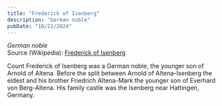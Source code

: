 ```yaml
---
title: "Frederick of Isenberg"
description: "German noble"
pubDate: "10/22/2024"
---
```


*German noble*  
Source (Wikipedia): [Frederick of Isenberg][1]

Count Frederick of Isenberg was a German noble, the younger son of Arnold of Altena. Before the split between Arnold of Altena-Isenberg the eldest and his brother Friedrich Altena-Mark the younger son of Everhard von Berg-Altena. His family castle was the Isenberg near Hattingen, Germany.

[1]: https://en.wikipedia.org/wiki/Frederick_of_Isenberg
